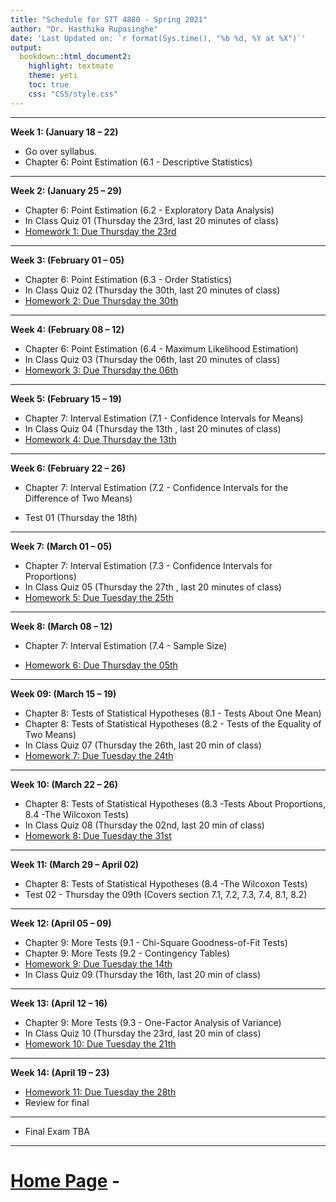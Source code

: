 ```yaml
---
title: "Schedule for STT 4880 - Spring 2021"
author: "Dr. Hasthika Rupasinghe"
date: 'Last Updated on: `r format(Sys.time(), "%b %d, %Y at %X")`'
output: 
  bookdown::html_document2: 
    highlight: textmate
    theme: yeti
    toc: true
    css: "CSS/style.css"
---
```


***

**Week 1: (January 18 -- 22)**

* Go over syllabus.
* Chapter 6: Point Estimation (6.1 - Descriptive Statistics)


***

**Week 2: (January 25 -- 29)** 

* Chapter 6: Point Estimation (6.2 - Exploratory Data Analysis)
* In Class Quiz 01 (Thursday the 23rd, last 20 minutes of class)
* [Homework 1: Due Thursday the 23rd](Homework.html)

***

**Week 3: (February 01 -- 05)**

* Chapter 6: Point Estimation (6.3 - Order Statistics)
* In Class Quiz 02 (Thursday the 30th, last 20 minutes of class)
* [Homework 2: Due Thursday the 30th](Homework.html)

***

**Week 4: (February 08 -- 12)**

* Chapter 6: Point Estimation (6.4 - Maximum Likelihood Estimation)
* In Class Quiz 03 (Thursday the 06th, last 20 minutes of class)
* [Homework 3: Due Thursday the 06th](Homework.html)

***

**Week 5: (February 15 -- 19)**

* Chapter 7: Interval Estimation (7.1 - Confidence Intervals for Means)
* In Class Quiz 04 (Thursday the 13th , last 20 minutes of class)
* [Homework 4: Due Thursday the 13th](Homework.html)


***

**Week 6: (February 22 -- 26)**

* Chapter 7: Interval Estimation (7.2 - Confidence Intervals for the Difference
of Two Means)

* Test 01 (Thursday the 18th)

***

**Week 7: (March 01 -- 05)**

* Chapter 7: Interval Estimation (7.3 - Confidence Intervals for Proportions) 
* In Class Quiz 05 (Thursday the 27th , last 20 minutes of class)
* [Homework 5: Due Tuesday the 25th](Homework.html)

***

**Week 8: (March 08 -- 12)**

* Chapter 7: Interval Estimation (7.4 - Sample Size) 

* [Homework 6: Due Thursday the 05th](Homework.html)


***

**Week 09: (March 15 -- 19)**

* Chapter 8: Tests of Statistical Hypotheses (8.1 - Tests About One Mean) 
* Chapter 8: Tests of Statistical Hypotheses (8.2 - Tests of the Equality of Two Means)
* In Class Quiz 07 (Thursday the 26th, last 20 min of class)
* [Homework 7: Due Tuesday the 24th](Homework.html)

<!--
* [Lecture Video for Section 8.1](https://appstate.zoom.us/rec/share/w8tXM-DM_G5OW7Pgsn7uQPU5HKToT6a80CYd-aZcxRor9UIMW2sDmEYygZOR5sim)
* [Lecture Video for Section 8.1 and 8.2](https://appstate.zoom.us/rec/share/u8tIc7qo6XhIR4nU6hrZC6saRKHAX6a8gydI-6UInxm6mFWQ4WX1-cvXG7xvCtKH
)
-->

***

**Week 10: (March 22 -- 26)**


* Chapter 8: Tests of Statistical Hypotheses (8.3 -Tests About Proportions, 8.4 -The Wilcoxon Tests)
* In Class Quiz 08 (Thursday the 02nd, last 20 min of class)
* [Homework 8: Due Tuesday the 31st](Homework.html)

<!--
* [Lecture Video for Section 8.3](https://appstate.zoom.us/rec/share/6_5LdrvJrD5OUo2V9l_7B_J5R4_8T6a813QZ-PRcmUzQ9t-lZ7hlhrnJeGD3HdDM)
* [Lecture Video for Section 8.4 part 1](https://appstate.zoom.us/rec/share/vuJeAYHK8GRJWJHO9lz9a4IbN4LjX6a8hCMZr6Jbyxozp6vTAIhJZarWwHtb1S4C)
-->

***

**Week 11: (March 29 -- April 02)**

* Chapter 8: Tests of Statistical Hypotheses (8.4 -The Wilcoxon Tests)
* Test 02 - Thursday the 09th (Covers section 7.1, 7.2, 7.3, 7.4, 8.1, 8.2)

<!--
* [Lecture Video for Section 8.4 part 2](https://appstate.zoom.us/rec/share/6_dbDYHI8EZOfZXXq2_jdJAuE5u6eaa8gyAf_vEKzEzaCrejg65aUdT3sVYzJU1L)
-->


***

**Week 12: (April 05 -- 09)**

* Chapter 9: More Tests (9.1 - Chi-Square Goodness-of-Fit Tests)
* Chapter 9: More Tests (9.2 - Contingency Tables)
* [Homework 9: Due Tuesday the 14th](Homework.html)
* In Class Quiz 09 (Thursday the 16th, last 20 min of class)

<!--
* [Lecture Video for Section 9.1 part 1](https://appstate.zoom.us/rec/share/2NwqEp7c21hIHa-X-Hv8XKwxJtTaT6a8hnRN-fcKnR0hYPPM2NXIdwd5FCrXZrKU?startTime=1586870629000)
* [Lecture Video for Section 9.1 part 2](https://appstate.zoom.us/rec/share/wt1nBLLN20hOWJWT8H3xVr8ZPr-6T6a81SYe-6dfz6rhw08qzoraXJVsZ2e670E?startTime=1587043562000)
-->


***

**Week 13: (April 12 -- 16)**

* Chapter 9: More Tests (9.3 - One-Factor Analysis of Variance)
* In Class Quiz 10 (Thursday the 23rd, last 20 min of class)
* [Homework 10: Due Tuesday the 21th](Homework.html)

<!--
* [Lecture Video for Section 9.2](https://appstate.zoom.us/rec/share/vcJLcpb8rmpIcLOX7W_NQZEwFbnMeaa8hyIe-PBZzEr_Owcp7anSxvvg6PT_yPnX?startTime=1587475449000)
* [Lecture Video for Section 9.3](https://appstate.zoom.us/rec/share/1e11dejvznxLeaPX5UzCRfcEId7eeaa803AeqfQExR1MxdZ9cbd1-KbxFXfcMmYQ?startTime=1587648209000)
-->

***

**Week 14: (April 19 -- 23)**

* [Homework 11: Due Tuesday the 28th](Homework.html)
* Review for final

<!--
* [Lecture Video for Section 9.3 part 2](https://appstate.zoom.us/rec/share/1ZROLZr39UpOepXT2UffY44xJoXPX6a82yRI-adZzUYMy1cSlI_2wLt7Cxp51s-e?startTime=1588080305000)
-->

***

* Final Exam TBA

***

# [Home Page](https://hasthika.github.io/STT4880SP2021/index.html) - 




